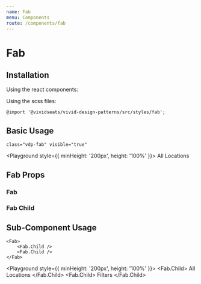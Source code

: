```yaml
---
name: Fab
menu: Components
route: /components/fab
---
```




# Fab

## Installation

Using the react components:


Using the scss files:

    @import '@vividseats/vivid-design-patterns/src/styles/fab';

## Basic Usage

`class="vdp-fab" visible="true"`

<Playground style={{ minHeight: '200px', height: '100%' }}>
    <Fab visible={true}>
        <span>All Locations</span>
    </Fab>
</Playground>

## Fab Props

### Fab

<Props of={Fab} />

### Fab Child

<Props of={Fab.Child} />

## Sub-Component Usage

```
<Fab>
    <Fab.Child />
    <Fab.Child />
</Fab>
```

<Playground style={{ minHeight: '200px', height: '100%' }}>
    <Fab>
        <Fab.Child>
            <Icon type="location" />
            All Locations
        </Fab.Child>
        <Fab.Child>
            <Icon type="filter" />
            Filters
        </Fab.Child>
    </Fab>
</Playground>
